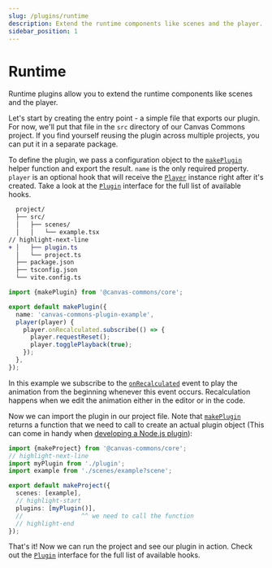 ```yaml
---
slug: /plugins/runtime
description: Extend the runtime components like scenes and the player.
sidebar_position: 1
---
```


# Runtime

<div className="row margin-bottom--md">
  <div className="col col--6">

Runtime plugins allow you to extend the runtime components like scenes and the
player.

Let's start by creating the entry point - a simple file that exports our plugin.
For now, we'll put that file in the `src` directory of our Canvas Commons
project. If you find yourself reusing the plugin across multiple projects, you
can put it in a separate package.

To define the plugin, we pass a configuration object to the
[`makePlugin`][make-plugin] helper function and export the result. `name` is the
only required property. `player` is an optional hook that will receive the
[`Player`](/api/core/app/Player) instance right after it's created. Take a look
at the [`Plugin`](/api/core/plugin/Plugin) interface for the full list of
available hooks.

  </div>
  <div className="col col--6">

```diff title="Project structure"
  project/
  ├── src/
  │   ├── scenes/
  │   │   └── example.tsx
// highlight-next-line
+ │   ├── plugin.ts
  │   └── project.ts
  ├── package.json
  ├── tsconfig.json
  └── vite.config.ts
```

  </div>
</div>

```ts title="src/plugin.ts"
import {makePlugin} from '@canvas-commons/core';

export default makePlugin({
  name: 'canvas-commons-plugin-example',
  player(player) {
    player.onRecalculated.subscribe(() => {
      player.requestReset();
      player.togglePlayback(true);
    });
  },
});
```

In this example we subscribe to the
[`onRecalculated`](/api/core/app/Player#onRecalculated) event to play the
animation from the beginning whenever this event occurs. Recalculation happens
when we edit the animation either in the editor or in the code.

Now we can import the plugin in our project file. Note that
[`makePlugin`][make-plugin] returns a function that we need to call to create an
actual plugin object (This can come in handy when
[developing a Node.js plugin](/docs/plugins/node#passing-options-to-runtime)):

```ts title="src/project.ts"
import {makeProject} from '@canvas-commons/core';
// highlight-next-line
import myPlugin from './plugin';
import example from './scenes/example?scene';

export default makeProject({
  scenes: [example],
  // highlight-start
  plugins: [myPlugin()],
  //                ^^ we need to call the function
  // highlight-end
});
```

That's it! Now we can run the project and see our plugin in action. Check out
the [`Plugin`][plugin] interface for the full list of available hooks.

[plugin]: /api/core/plugin/Plugin
[make-plugin]: /api/core/plugin#makePlugin
